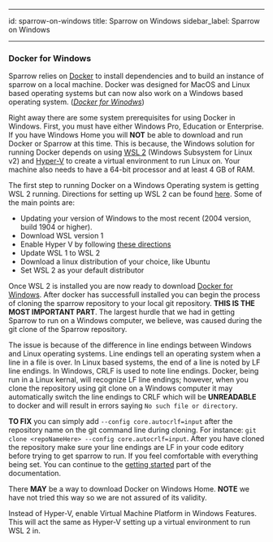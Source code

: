 
---

id: sparrow-on-windows
title: Sparrow on Windows
sidebar_label: Sparrow on Windows

---

### Docker for Windows

Sparrow relies on [Docker](https://www.docker.com/) to install dependencies and to build an instance of sparrow on a local machine. Docker was designed for MacOS and Linux based operating systems but can now also work on a Windows based operating system.
(_[Docker for Winodws](https://docs.docker.com/docker-for-windows/install/)_)

Right away there are some system prerequisites for using Docker in Windows. First, you must have either Windows Pro, Education or Enterprise. If you have Windows Home you will **NOT** be able to download and run Docker or Sparrow at this time. This is because, the Windows solution for running Docker depends on using [WSL 2](https://docs.microsoft.com/en-us/windows/wsl/install-win10) (Windows Subsystem for Linux v2) and [Hyper-V](https://docs.microsoft.com/en-us/virtualization/hyper-v-on-windows/about/) to create a virtual environment to run Linux on. Your machine also needs to have a 64-bit processor and at least 4 GB of RAM.

The first step to running Docker on a Windows Operating system is getting WSL 2 running. Directions for setting up WSL 2 can be found [here](https://docs.microsoft.com/en-us/windows/wsl/install-win10). Some of the main points are:

- Updating your version of Windows to the most recent (2004 version, build 1904 or higher).
- Download WSL version 1
- Enable Hyper V by following [these directions ](https://docs.microsoft.com/en-us/virtualization/hyper-v-on-windows/quick-start/enable-hyper-v)
- Update WSL 1 to WSL 2
- Download a linux distribution of your choice, like Ubuntu
- Set WSL 2 as your default distributor

Once WSL 2 is installed you are now ready to download [Docker for Windows](https://docs.docker.com/docker-for-windows/install/). After docker has successfull installed you can begin the process of cloning the sparrow repository to your local git repository. **THIS IS THE MOST IMPORTANT PART**. The largest hurdle that we had in getting Sparrow to run on a Windows computer, we believe, was caused during the git clone of the Sparrow repository.

The issue is because of the difference in line endings between Windows and Linux operating systems. Line endings tell an operating system when a line in a file is over. In Linux based systems, the end of a line is noted by LF line endings. In Windows, CRLF is used to note line endings. Docker, being run in a Linux kernal, will recognize LF line endings; however, when you clone the repository using git clone on a Windows computer it may automatically switch the line endings to CRLF which will be **UNREADABLE** to docker and will result in errors saying `No such file or directory`.

**TO FIX** you can simply add `--config core.autocrlf=input` after the repository name on the git command line during cloning. For instance:
`git clone <repoNameHere> --config core.autocrlf=input`.
After you have cloned the repository make sure your line endings are LF in your code editory before trying to get sparrow to run. If you feel comfortable with everything being set. You can continue to the [getting started](https://sparrow-data.org/docs/getting-started) part of the documentation.

There **MAY** be a way to download Docker on Windows Home. **NOTE** we have not tried this way so we are not assured of its validity.

Instead of Hyper-V, enable Virtual Machine Platform in Windows Features. This will act the same as Hyper-V setting up a virtual environment to run WSL 2 in.

